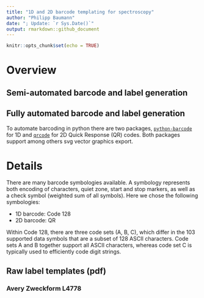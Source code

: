 ```yaml
---
title: "1D and 2D barcode templating for spectroscopy"
author: "Philipp Baumann"
date: "; Update: `r Sys.Date()`"
output: rmarkdown::github_document
---
```


```r
knitr::opts_chunk$set(echo = TRUE)
```

# Overview

## Semi-automated barcode and label generation

## Fully automated barcode and label generation

To automate barcoding in python there are two packages, [`python-barcode`](https://pypi.org/project/python-barcode/) for 1D and  [`qrcode`](https://pypi.org/project/qrcode/) for 2D Quick Response (QR) codes. Both packages support among others svg vector graphics export.

# Details

There are many barcode symbologies available. A symbology represents both encoding of characters, quiet zone, start and stop markers, as well as a check symbol (weighted sum of all symbols). Here we chose the following symbologies:

- 1D barcode: Code 128
- 2D barcode: QR

Within Code 128, there are three code sets (A, B, C), which differ in the 103 supported data symbols that are a subset of 128 ASCII characters. Code sets A and B together support all ASCII characters, whereas code set C is typically used to efficiently code digit strings.

## Raw label templates (pdf)

### Avery Zweckform L4778

